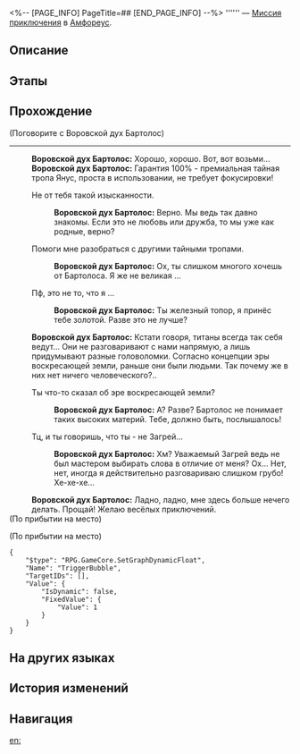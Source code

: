 <%-- [PAGE_INFO]
PageTitle=##
[END_PAGE_INFO] --%>
{{Дополнить|Диалоги.}}
{{Миссия Инфобокс
|id              = 4015722
|Название        = 
|Изображение     = Миссия .png
|Тип             = Миссия приключения
|Событие         = 
|Глава           = 
|Условия         = Завершена [[Миссия Освоения]] «[[О звёздное небо, очисти мысли от хаоса]]»
|Персонажи       = Воровской дух Бартолос; Первопроходец
|СтартЛокация    = [[Амфореус]] — [[Небесный каструм Циркадное Око]]
|Мир             = Амфореус
|Предыдущая      = 
|Следующая       = 
|Награды         = Звёздный нефрит*40; Небесная амброзия*60
}}
'''''' — [[Миссия приключения]] в [[Амфореус]].

==Описание==
{{Описание|<!--официальное описание из Перекрёстка судеб-->}}

==Этапы==


==Прохождение==
{{Дополнить}}

;(Поговорите с Воровской дух Бартолос)
----
:'''Воровской дух Бартолос:''' Хорошо, хорошо. Вот, вот возьми...
:'''Воровской дух Бартолос:''' Гарантия 100% - премиальная тайная тропа Янус, проста в использовании, не требует фокусировки!
:{{Диалог|Стрелка}} Не {{MC|ж=ожидала|м=ожидал}} от тебя такой изысканности.
::'''Воровской дух Бартолос:''' Верно. Мы ведь так давно знакомы. Если это не любовь или дружба, то мы уже как родные, верно?
:{{Диалог|Стрелка}} Помоги мне разобраться с другими тайными тропами.
::'''Воровской дух Бартолос:''' Ох, ты слишком многого хочешь от Бартолоса. Я же не великая {{Rubi|Янус|титан врат}}...
:{{Диалог|Стрелка}} Пф, это не то, что я {{MC|ж=потеряла|м=потерял}}...
::'''Воровской дух Бартолос:''' Ты {{MC|ж=потеряла|м=потерял}} железный топор, я принёс тебе золотой. Разве это не лучше?
:'''Воровской дух Бартолос:''' Кстати говоря, титаны всегда так себя ведут... Они не разговаривают с нами напрямую, а лишь придумывают разные головоломки. Согласно концепции эры воскресающей земли, раньше они были людьми. Так почему же в них нет ничего человеческого?..
:{{Диалог|Стрелка}} Ты что-то сказал об эре воскресающей земли?
::'''Воровской дух Бартолос:''' А? Разве? Бартолос не понимает таких высоких материй. Тебе, должно быть, послышалось!
:{{Диалог|Стрелка}} Тц, и ты говоришь, что ты - не Загрей...
::'''Воровской дух Бартолос:''' Хм? Уважаемый Загрей ведь не был мастером выбирать слова в отличие от меня? Ох... Нет, нет, иногда я действительно разговариваю слишком грубо! Хе-хе-хе...
:'''Воровской дух Бартолос:''' Ладно, ладно, мне здесь больше нечего делать. Прощай! Желаю весёлых приключений.
;(По прибытии на место)

;(По прибытии на место)
<pre>{
	"$type": "RPG.GameCore.SetGraphDynamicFloat",
	"Name": "TriggerBubble",
	"TargetIDs": [],
	"Value": {
		"IsDynamic": false,
		"FixedValue": {
			"Value": 1
		}
	}
}</pre>
{{Диалог Конец}}

==На других языках==
{{На других языках
|en   = 
|zhs  = 
|zht  = 
|ja   = 
|ko   = 
|es   = 
|fr   = 
|ru   = 
|th   = 
|vi   = 
|de   = 
|id   = 
|pt   = 
}}

==История изменений==
{{История изменений|3.5}}

==Навигация==
{{Миссия приключения Навбокс|Глава }}

[[en:]]
